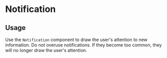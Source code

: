

<Meta of={NotificationStories} />

# Notification

## Usage

Use the `Notification` component to draw the user's attention to new information. Do not overuse notifications. If they become too common, they will no longer draw the user's attention.

<Primary />
<Controls />
<Stories />
